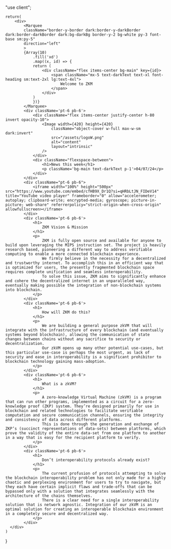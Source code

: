 "use client";




    return(
        <div>
            <Marquee
            className="border-y-border dark:border-y-darkBorder dark:border-darkBorder dark:bg-darkBg border-y-2 bg-white py-3 font-base sm:py-5"
            direction="left"
            >
            {Array(10)
                .fill('xd')
                .map((x, id) => {
                return (
                    <div className="flex items-center bg-main" key={id}>
                        <span className="mx-5 text-darkText text-xl font-heading sm:text-2xl lg:text-4xl">
                            Welcome to ZKM
                        </span>
                    </div>
                )
                })}
            </Marquee>
            <div className='pt-6 pb-6'>
                <div className="flex items-center justify-center h-80 invert opacity-10">
                    <Image width={420} height={420}
                        className="object-cover w-full max-w-sm dark:invert"
                        src="/assets/logoW.png"
                        alt="content"
                        layout="intrinsic"
                    />
                </div>
                <div className="flexspace-between">
                    <h1>News this week</h1>
                    <p className='bg-main text-darkText p-1'>04/07/24</p>
                </div>
            </div>
            <div className="pt-6 pb-6">
                <iframe width="100%" height="500px" src="https://www.youtube.com/embed/cfHB9X_Dr1Q?si=qHRbLtJN_FIDeV14" title="YouTube video player" frameborder="0" allow="accelerometer; autoplay; clipboard-write; encrypted-media; gyroscope; picture-in-picture; web-share" referrerpolicy="strict-origin-when-cross-origin" allowfullscreen></iframe>
            </div>
            <div className='pt-6 pb-6'>
                <h1>
                    ZKM Vision & Mission
                </h1>
                <p>
                    ZKM is fully open source and available for anyone to build upon leveraging the MIPS instruction set. The project is heavily research based, pioneering a different way to address verifiable computing to enable a more connected blockchain experience.
                    We firmly believe in the necessity for a decentralized and trustworthy internet. To accomplish this in an efficient way that is optimized for users, the presently fragmented blockchain space requires complete unification and seamless interoperability.
                    To solve this issue, ZKM aims to significantly enhance and cohere the decentralized internet in an unparalleled way, eventually making possible the integration of non-blockchain systems into blockchain.
                </p>
            </div>
            <div className='pt-6 pb-6'>
                <h1>
                    How will ZKM do this?
                </h1>
                <p>
                    We are building a general purpose zkVM that will integrate with the infrastructure of every blockchain (and eventually systems beyond blockchain), allowing the communication of state changes between chains without any sacrifice to security or decentralization. 
                    Our zkVM opens up many other potential use-cases, but this particular use-case is perhaps the most urgent, as lack of security and ease in interoperability is a significant prohibitor to blockchain technology gaining mass-adoption.
                </p>
            </div>
            <div className='pt-6 pb-6'>
                <h1>
                    What is a zkVM?
                </h1>
                <p>
                    A zero-knowledge Virtual Machine (zkVM) is a program that can run other programs, implemented as a circuit for a zero-knowledge proof (ZKP) system. They’re designed primarily for use in blockchain and related technologies to facilitate verifiable computation and secure communication channels, ensuring the integrity and consistency of data across different platforms.
                    This is done through the generation and exchange of ZKP’s (succinct representations of data-sets) between platforms, which prove the validity of the entire data-set from one platform to another in a way that is easy for the recipient platform to verify.
                </p>
            </div>
            <div className='pt-6 pb-6'>
                <h1>
                    Don’t interoperability protocols already exist?
                </h1>
                <p>
                    The current profusion of protocols attempting to solve the blockchain interoperability problem has not only made for a highly chaotic and perplexing environment for users to try to navigate, but they each have certain implicit flaws and trade-offs that can be bypassed only with a solution that integrates seamlessly with the architecture of the chains themselves.
                    There is a clear need for a single interoperability solution that is network agnostic. Integration of our zkVM is an optimal solution for creating an interoperable blockchain environment in a completely secure and decentralized way.
                </p>
            </div>
      </div>
    )
}
